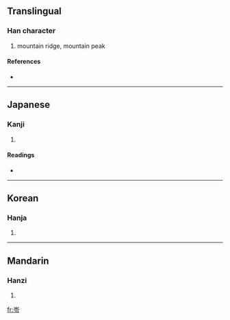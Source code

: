 {{see|岭}}
==Translingual==

===Han character===
{{Han char|rn=46|rad=山|as=05|sn=8|four=|canj=山人戈戈 (UOII), X山人戈戈 (XUOII)}}

# mountain ridge, mountain peak

====References====
* {{Han ref|kx=0310.050|dkj=08010|dj=0610.080|hdz=10768.050|uh=5CBA|ud=23738}}

----

==Japanese==

===Kanji===
{{ja-kanji|grade=|rs=山05}}

# {{defn|Japanese}}

====Readings====
* {{ja-readings|on=[[れい]] (rei)|kun=}}

----

==Korean==

===Hanja===
{{ko-hanja|hangeul=령|rv=ryeong|mr=ryŏng}}

# {{defn|Korean}}

----

==Mandarin==

===Hanzi===
{{cmn-hanzi|pin=[[líng]] ([[ling2]])|wg=ling<sup>2</sup>}}

# {{defn|Mandarin}}

[[fr:岺]]